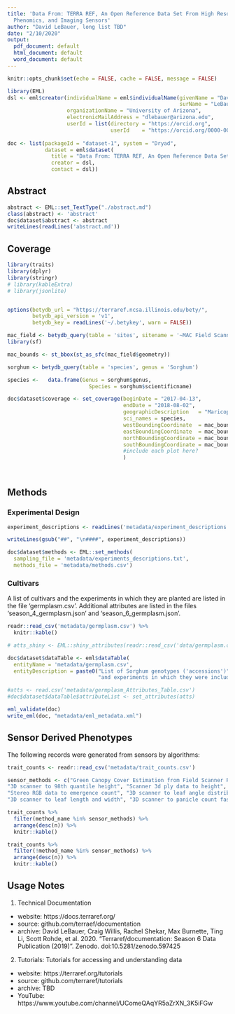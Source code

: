 ```yaml
---
title: 'Data From: TERRA REF, An Open Reference Data Set From High Resolution Genomics,
  Phenomics, and Imaging Sensors'
author: "David LeBauer, long list TBD"
date: "2/10/2020"
output:
  pdf_document: default
  html_document: default
  word_document: default
---
```


```r
knitr::opts_chunk$set(echo = FALSE, cache = FALSE, message = FALSE)
```


```r
library(EML)
dsl <- eml$creator(individualName = eml$individualName(givenName = "David",
                                                       surName = "LeBauer"),
                   organizationName = "University of Arizona",
                   electronicMailAddress = "dlebauer@arizona.edu",
                   userId = list(directory = "https://orcid.org",
                                 userId    = "https://orcid.org/0000-0001-7228-053X"))
                   
doc <- list(packageId = "dataset-1", system = "Dryad",
            dataset = eml$dataset(
              title = "Data From: TERRA REF, An Open Reference Data Set From High Resolution Genomics, Phenomics, and Imaging Sensors",
              creator = dsl,
              contact = dsl))

```

## Abstract

```r
abstract <- EML::set_TextType("./abstract.md")
class(abstract) <- 'abstract'
doc$dataset$abstract <- abstract
writeLines(readLines('abstract.md'))
```

## Coverage

```r
library(traits)
library(dplyr)
library(stringr)
# library(kableExtra)
# library(jsonlite)


options(betydb_url = "https://terraref.ncsa.illinois.edu/bety/",
        betydb_api_version = 'v1',
        betydb_key = readLines('~/.betykey', warn = FALSE))

mac_field <- betydb_query(table = 'sites', sitename = '~MAC Field Scanner Field')
library(sf)

mac_bounds <- st_bbox(st_as_sfc(mac_field$geometry))

sorghum <- betydb_query(table = 'species', genus = 'Sorghum')

species <-   data.frame(Genus = sorghum$genus, 
                          Species = sorghum$scientificname)

doc$dataset$coverage <- set_coverage(beginDate = "2017-04-13",
                                     endDate = "2018-08-02",
                                     geographicDescription   = "Maricopa Agricultural Center, Maricopa, AZ",
                                     sci_names = species,
                                     westBoundingCoordinate  = mac_bounds['xmin'],
                                     eastBoundingCoordinate  = mac_bounds['xmax'],
                                     northBoundingCoordinate = mac_bounds['ymax'],
                                     southBoundingCoordinate = mac_bounds['ymin']
                                     #include each plot here?
                                     )
                                     
                                     
```

## Methods

### Experimental Design

```r

experiment_descriptions <- readLines('metadata/experiment_descriptions.txt')

writeLines(gsub("##", "\n####", experiment_descriptions))
```

```r
doc$dataset$methods <- EML::set_methods(
  sampling_file = 'metadata/experiments_descriptions.txt',
  methods_file = 'metadata/methods.csv')
```

### Cultivars

A list of cultivars and the experiments in which they are planted are listed in the file 'germplasm.csv'. Additional attributes are listed in the files 'season_4_germplasm.json' and 'season_6_germplasm.json'.  

```r
readr::read_csv('metadata/germplasm.csv') %>% 
  knitr::kable()
```


```r
# atts_shiny <- EML::shiny_attributes(readr::read_csv('data/germplasm.csv'))

doc$dataset$dataTable <- eml$dataTable(
  entityName = 'metadata/germplasm.csv',
  entityDescription = paste0("List of Sorghum genotypes ('accessions')",
                             "and experiments in which they were included"))

#atts <- read.csv('metadata/germplasm_Attributes_Table.csv')
#doc$dataset$dataTable$attributeList <- set_attributes(atts)
```

```r
eml_validate(doc)
write_eml(doc, "metadata/eml_metadata.xml")
```

## Sensor Derived Phenotypes

The following records were generated from sensors by algorithms:

```r
trait_counts <- readr::read_csv('metadata/trait_counts.csv')

sensor_methods <- c("Green Canopy Cover Estimation from Field Scanner RGB images", 
"3D scanner to 98th quantile height", "Scanner 3d ply data to height", 
"Stereo RGB data to emergence count", "3D scanner to leaf angle distribution", 
"3D scanner to leaf length and width", "3D scanner to panicle count faster_rcnn + roughness threshold + convex hull", "Mean temperature from infrared images")

trait_counts %>% 
  filter(method_name %in% sensor_methods) %>% 
  arrange(desc(n)) %>% 
  knitr::kable()
```
```r
trait_counts %>% 
  filter(!method_name %in% sensor_methods) %>%
  arrange(desc(n)) %>% 
  knitr::kable()
```

## Usage Notes

1. Technical Documentation
  * website: https://docs.terraref.org/
  * source: github.com/terraef/documentation
  * archive: David LeBauer, Craig Willis, Rachel Shekar, Max Burnette, Ting Li, Scott Rohde, et al. 2020. “Terraref/documentation: Season 6 Data Publication (2019)”. Zenodo. doi:10.5281/zenodo.597425
2. Tutorials: Tutorials for accessing and understanding data
  * website: https://terraref.org/tutorials
  * source: github.com/terraref/tutorials
  * archive: TBD
  * YouTube: https://www.youtube.com/channel/UComeQAqYR5aZrXN_3K5iFGw

